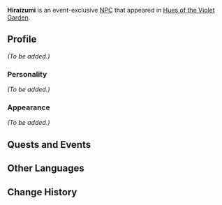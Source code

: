 {{Meta
<!-- Remove this template after adding the missing info -->
|missing_NPC_profile  = yes
}}
{{Character Infobox
|type             = Event NPC
|image            = NPC Hiraizumi.png
|region           = Inazuma
|title            = Dock Porter
|affiliation      = 
|voiceEN          = 
|voiceCN          = 
|voiceJP          = 
}}
'''Hiraizumi''' is an event-exclusive [[NPC]] that appeared in [[Hues of the Violet Garden]].
<!--
==Location==
<gallery>
NPC Location Hiraizumi.png|Hiraizumi's location
NPC Location Hiraizumi Context.png|Additional context
</gallery>
-->

==Profile==
<!--detailed story/lore information goes here-->
''(To be added.)''

===Personality===
''(To be added.)''

===Appearance===
''(To be added.)''

==Quests and Events==
{{Quests and Events}}

==Other Languages==
{{Other Languages|default_hidden = 1
|en      = Hiraizumi
|zhs     = 平泉
|zhs_rm  = Píngquán
|zht     = 平泉
|zht_rm  = Píngquán
|ja      = 平泉
|ja_rm   = Hiraizumi
|ko      = 히라이즈미
|ko_rm   = Hiraijeumi
|es      = Hiraizumi
|fr      = Hiraizumi
|ru      = Хирайдзуми
|th      = Hiraizumi
|vi      = Hiraizumi
|de      = Hiraizumi
|id      = Hiraizumi
|pt      = Hiraizumi
}}

==Change History==
{{Change History|2.6}}
<!--
==References==
{{Reflist}}
-->